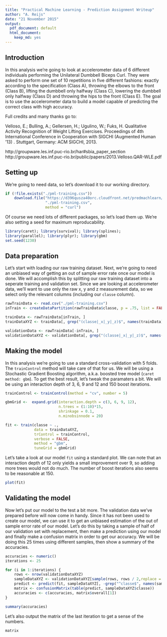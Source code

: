 ```yaml
---
title: "Practical Machine Learning - Prediction Assignment Writeup"
author: "A. Reijs"
date: "21 November 2015"
output:
  pdf_document: default
  html_document:
    keep_md: yes
---
```


## Introduction

In this analysis we're going to look at accelerometer data of 6 different individuals performing the Unilateral Dumbbell Biceps Curl. They were asked to perform one set of 10 repetitions in five different fashions: exactly according to the specification (Class A), throwing the elbows to the front (Class B), lifting the dumbbell only halfway (Class C), lowering the dumbbell only halfway (Class D) and throwing the hips to the front (Class E). The goal is to use the accelerometer data to build a model capable of predicting the correct class with high accuracy.
  
Full credits and many thanks go to:  
  
Velloso, E.; Bulling, A.; Gellersen, H.; Ugulino, W.; Fuks, H. Qualitative Activity Recognition of Weight Lifting Exercises. Proceedings of 4th International Conference in Cooperation with SIGCHI (Augmented Human '13) . Stuttgart, Germany: ACM SIGCHI, 2013.  
  
http://groupware.les.inf.puc-rio.br/har#sbia_paper_section  
http://groupware.les.inf.puc-rio.br/public/papers/2013.Velloso.QAR-WLE.pdf


## Setting up

We're going to need data, so let's download it to our working directory.

```r
if (!file.exists("./pml-training.csv"))
    download.file("https://d396qusza40orc.cloudfront.net/predmachlearn/pml-training.csv",
                  "./pml-training.csv",
                  method = "curl")
```

Of course we need lots of different packages, so let's load them up. We're also setting a seed for maximum reproducability.

```r
library(caret); library(survival); library(splines);
library(parallel); library(plyr); library(gbm)
set.seed(1230)
```

## Data preparation

Let's start with loading our raw training dataset. Next, we're going to need an unbiased way of getting an out of sample error rate once our model is done. We will accomplish this by splitting our raw training dataset into a seperate training and validation set. Since we are looking at accelerometer data, we'll want to use only the raw x, y and z measurement data, so we select only the relevant columns (including our `classe` column).

```r
rawTrainData <- read.csv("./pml-training.csv")
inTrain <- createDataPartition(rawTrainData$classe, p = .75, list = FALSE)

trainData <- rawTrainData[inTrain, ]
trainDataXYZ <- trainData[, grep("(classe|_x|_y|_z)$", names(trainData))]

validationData <- rawTrainData[-inTrain, ]
validationDataXYZ <- validationData[, grep("(classe|_x|_y|_z)$", names(validationData))]
```

## Making the model

In this analysis we're going to use a standard cross-validation with 5 folds. The `trainControl` method will take care of that for us. We will be using a Stochastic Gradient Boosting algorithm, a.k.a. boosted tree model (`caret method: gbm`). To get the best result, let's tweak the paramaters a bit. We will be using an interaction depth of 3, 6, 9 and 12 and 150 boost iterations.

```r
trainControl <- trainControl(method = "cv", number = 5)

gbmGrid <-  expand.grid(interaction.depth = c(3, 6, 9, 12),
                        n.trees = (1:10)*15,
                        shrinkage = 0.1,
                        n.minobsinnode = 20)

fit <- train(classe ~ .,
             data = trainDataXYZ,
             trControl = trainControl,
             verbose = FALSE,
             method = "gbm",
             tuneGrid = gbmGrid)
```

Let's take a look at our model `fit` using a standard plot. We can note that an interaction depth of 12 only yields a small improvement over 9, so adding more trees would not do much. The number of boost iterations also seems to be reasonable at 150.

```r
plot(fit)
```

## Validating the model

Now let's put our model to the test a bit more. The validation data we've prepared before will now come in handy. Since it has not been used to create our model, we can use it to get an unbiased estimation of the out of sample error rate of our model. Let's do this by taking a sample of half of our validation set with replacement, then make a prediction using our model and finally make a confusion matrix in order to get our accuracy. We will be doing this 25 times using different samples, then show a summary of the accuracies. 

```r
accuracies <- numeric()
iterations <- 25

for (i in 1:iterations) { 
    rows <- nrow(validationDataXYZ)
    sampleDataXYZ <- validationDataXYZ[sample(rows, rows / 2,replace = TRUE), ]    
    predict <- predict(fit, sampleDataXYZ[, -grep("^classe$", names(sampleDataXYZ))])
    matrix <- confusionMatrix(table(predict, sampleDataXYZ$classe))
    accuracies <- c(accuracies, matrix$overall[1])
}

summary(accuracies)
```

Let's also output the matrix of the last iteration to get a sense of the numbers.

```r
matrix
```